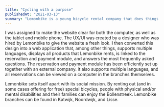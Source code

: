 ```yaml
---
title: "Cycling with a purpose"
publishedAt: "2021-03-13"
summary: "Lemonbike is a young bicycle rental company that does things differently. With a wide range of bicycles and extra services such as delivery and pickup outside opening hours. They offer high service and aim for a carefree biking experience in the Bollenstreek for their customers."
---
```


I was assigned to make the website clear for both the computer, as well as the tablet and mobile phone. The UX/UI was created by a designer who was hired by Lemonbike to give the website a fresh look. I then converted this design into a web application that, among other things, supports multiple languages, displays all products that Lemonbike rents, is linked to the reservation and payment module, and answers the most frequently asked questions. The reservation and payment module has been efficiently set up together with an external company. It also supports multiple languages, and all reservations can be viewed on a computer in the branches themselves.

Lemonbike sets itself apart with its social mission. By renting out (and in some cases offering for free) special bicycles, people with physical and/or mental disabilities and their families can enjoy the Bollenstreek. Lemonbike branches can be found in Katwijk, Noordwijk, and Lisse.